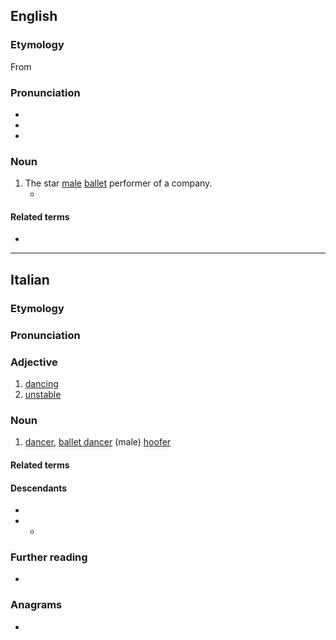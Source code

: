 ==English==

===Etymology===
From {{bor|en|it|ballerino}}

===Pronunciation===
* {{IPA|en|/ˌbæləɹˈiːnoʊ/}}
* {{rhymes|en|iːnəʊ}}
* {{hyph|en|bal|le|ri|no}}

===Noun===
{{en-noun}}

# The star [[male]] [[ballet]] performer of a company.
#* {{quote-journal|en|date=June 17, 2007|author=David Colman|title=The Merman of La Scala|work=New York Times|url=http://www.nytimes.com/2007/06/17/fashion/17POSS.html
|passage=As aware as you are, though, consider how much more keenly the leaping ballerinas and '''ballerinos''' of the world feel the tow with every move they make.}}

====Related terms====
* {{l|en|ballerina}}

{{C|en|Dance|Male people|Occupations}}

----

==Italian==

===Etymology===
{{af|it|ballare|-ino}}

===Pronunciation===
{{it-pr|ballerìno}}

===Adjective===
{{it-adj}}

# [[dancing]]
# [[unstable]]

===Noun===
{{it-noun|m|f=ballerina}}

# [[dancer]], [[ballet dancer]] (male) [[hoofer]]

====Related terms====
{{rel3
|it|
|ballo
|solista
|primo ballerino
|prima ballerina
}}

====Descendants====
* {{desc|en|ballerino|bor=1}}
* {{desc|fr|ballerin|bor=1}}
** {{desc|ro|balerin|bor=1}}

===Further reading===
* {{R:it:Treccani}}

===Anagrams===
* {{anagrams|it|a=abeillnor|barellino|bollinare|ribellano}}